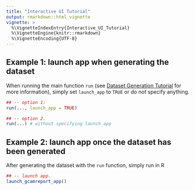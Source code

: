```yaml
---
title: "Interactive UI Tutorial"
output: rmarkdown::html_vignette
vignette: >
  %\VignetteIndexEntry{Interactive_UI_Tutorial}
  %\VignetteEngine{knitr::rmarkdown}
  %\VignetteEncoding{UTF-8}
---
```


## Example 1: launch app when generating the dataset
When running the main function `run` (see [Dataset Generation Tutorial](https://bc3lc.github.io/gcamreport//articles//Dataset_Generation_Tutorial.html) for more information), simply set `launch_app` to `TRUE` or do not specify anything.
````R
## -- option 1:
run(..., launch_app = TRUE)

## -- option 2.
run(...) # without specifying launch_app
````

## Example 2: launch app once the dataset has been generated
After generating the dataset with the `run` function, simply run in R
````R
## -- launch app.
launch_gcamreport_app()
````
